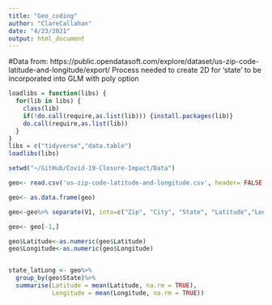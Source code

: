 ```yaml
---
title: "Geo_coding"
author: "ClareCallahan"
date: "4/23/2021"
output: html_document
---
```



#Data from: https://public.opendatasoft.com/explore/dataset/us-zip-code-latitude-and-longitude/export/ 
Process needed to create 2D for 'state' to be incorporated into GLM with poly option 
```r

loadlibs = function(libs) {
  for(lib in libs) {
    class(lib)
    if(!do.call(require,as.list(lib))) {install.packages(lib)}
    do.call(require,as.list(lib))
  }
}
libs = c("tidyverse","data.table")
loadlibs(libs)
```

```r

setwd("~/GitHub/Covid-19-Closure-Impact/Data")

geo<- read.csv('us-zip-code-latitude-and-longitude.csv', header= FALSE, stringsAsFactors = FALSE)

geo<- as.data.frame(geo)

geo<-geo%>% separate(V1, into=c("Zip", "City", "State", "Latitude","Longitude","Timezone","Daylight_savings", "geopoint"), sep=";" )

geo<- geo[-1,]

geo$Latitude<-as.numeric(geo$Latitude)
geo$Longitude<-as.numeric(geo$Longitude)



```


```r
state_latLong <- geo%>%
  group_by(geo$State)%>%
  summarise(Latitude = mean(Latitude, na.rm = TRUE),
            Longitude = mean(Longitude, na.rm = TRUE))


```
